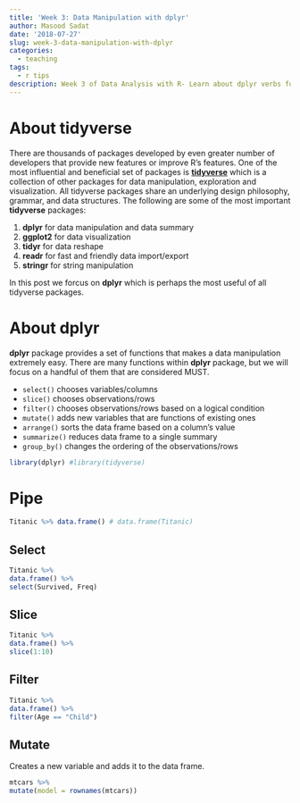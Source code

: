 ```yaml
---
title: 'Week 3: Data Manipulation with dplyr'
author: Masood Sadat
date: '2018-07-27'
slug: week-3-data-manipulation-with-dplyr
categories:
  - teaching
tags:
  - r tips
description: Week 3 of Data Analysis with R- Learn about dplyr verbs for easy data manipulation, grouping and summarizing. Master pipe operator %>% as an alternative to nesting multiple functions, which improves readability of complex code.
---
```


# About tidyverse

There are thousands of packages developed by even greater number of developers that provide new features or improve R’s features. One of the most influential and beneficial set of packages is [**tidyverse**](https://www.tidyverse.org) which is a collection of other packages for data manipulation, exploration and visualization. All tidyverse packages share an underlying design philosophy, grammar, and data structures. The following are some of the most important **tidyverse** packages:

1. **dplyr** for data manipulation and data summary
2. **ggplot2** for data visualization
3. **tidyr** for data reshape
4. **readr** for fast and friendly data import/export
5. **stringr** for string manipulation

In this post we forcus on **dplyr** which is perhaps the most useful of all tidyverse packages.

# About dplyr

**dplyr** package provides a set of functions that makes a data manipulation extremely easy. There are many functions within **dplyr** package, but we will focus on a handful of them that are considered MUST.

- `select()` chooses variables/columns
- `slice()` chooses observations/rows
- `filter()` chooses observations/rows based on a logical condition
- `mutate()` adds new variables that are functions of existing ones
- `arrange()` sorts the data frame based on a column's value
- `summarize()` reduces data frame to a single summary
- `group_by()` changes the ordering of the observations/rows

```r
library(dplyr) #library(tidyverse)
```

# Pipe 

```r
Titanic %>% data.frame() # data.frame(Titanic)
```

## Select

```r
Titanic %>% 
data.frame() %>% 
select(Survived, Freq)
```

## Slice

```r
Titanic %>% 
data.frame() %>% 
slice(1:10)
```

## Filter

```r
Titanic %>% 
data.frame() %>% 
filter(Age == "Child")
```

## Mutate

Creates a new variable and adds it to the data frame.

```r
mtcars %>% 
mutate(model = rownames(mtcars))
```






